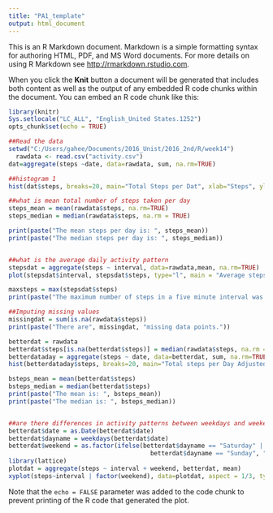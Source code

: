 ---
title: "PA1_template"
output: html_document
---

This is an R Markdown document. Markdown is a simple formatting syntax for authoring HTML, PDF, and MS Word documents. For more details on using R Markdown see <http://rmarkdown.rstudio.com>.

When you click the **Knit** button a document will be generated that includes both content as well as the output of any embedded R code chunks within the document. You can embed an R code chunk like this:

```{r}
library(knitr)
Sys.setlocale("LC_ALL", "English_United States.1252")
opts_chunk$set(echo = TRUE)

##Read the data
setwd("C:/Users/gahee/Documents/2016_Unist/2016_2nd/R/week14")
  rawdata <- read.csv("activity.csv")
dat=aggregate(steps ~date, data=rawdata, sum, na.rm=TRUE)

##histogram 1
hist(dat$steps, breaks=20, main="Total Steps per Dat", xlab="Steps", ylab = "Frequency")

##what is mean total number of steps taken per day
steps_mean = mean(rawdata$steps, na.rm=TRUE)
steps_median = median(rawdata$steps, na.rm = TRUE)

print(paste("The mean steps per day is: ", steps_mean))
print(paste("The median steps per day is: ", steps_median))


##what is the average daily activity pattern
stepsdat = aggregate(steps ~ interval, data=rawdata,mean, na.rm=TRUE)
plot(stepsdat$interval, stepsdat$steps, type="l", main = "Average steps per Five minute interval", xlab="Interval No.", ylab="steps")

maxsteps = max(stepsdat$steps)
print(paste("The maximum number of steps in a five minute interval was: ", maxsteps))

##Imputing missing values
missingdat = sum(is.na(rawdata$steps))
print(paste("There are", missingdat, "missing data points."))

betterdat = rawdata
betterdat$steps[is.na(betterdat$steps)] = median(rawdata$steps, na.rm = "TRUE")
betterdataday = aggregate(steps ~ date, data=betterdat, sum, na.rm=TRUE)
hist(betterdataday$steps, breaks=20, main="Total steps per Day Adjusted Data", xlab="Steps", ylab="Frequency")

bsteps_mean = mean(betterdat$steps)
bsteps_median = median(betterdat$steps)
print(paste("The mean is: ", bsteps_mean))
print(paste("The median is: ", bsteps_median))


##are there differences in activity patterns between weekdays and weekends
betterdat$date = as.Date(betterdat$date)
betterdat$dayname = weekdays(betterdat$date)
betterdat$weekend = as.factor(ifelse(betterdat$dayname == "Saturday" | 
                                       betterdat$dayname == "Sunday", "weekend", "weekday"))
library(lattice)
plotdat = aggregate(steps ~ interval + weekend, betterdat, mean)
xyplot(steps~interval | factor(weekend), data=plotdat, aspect = 1/3, type = "l")


```


Note that the `echo = FALSE` parameter was added to the code chunk to prevent printing of the R code that generated the plot.
